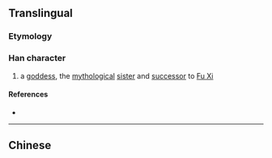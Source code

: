 {{character info/new}}
{{also|媧}}
==Translingual==

===Etymology===
{{Han simp|媧|f=咼|t=呙}}

===Han character===
{{Han char|rn=38|rad=女|as=07|sn=10|four=|canj=VROB|ids=⿰女呙}}

# a [[goddess]], the [[mythological]] [[sister]] and [[successor]] to [[w:Fu Xi|Fu Xi]]

====References====
* {{Han ref|kx=0263.251|hdz=21052.020|uh=5A32|ud=23090}}

----

==Chinese==
{{zh-see|媧}}